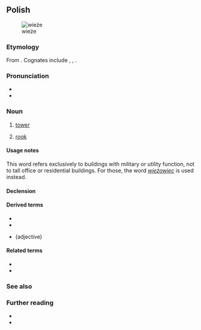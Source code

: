 ==Polish==
[[Image:Turm (Schach).jpg|thumb|wieże]]

===Etymology===
From {{inh|pl|sla-pro|*věža}}. Cognates include {{cog|sl|veža||hallway}}, {{cog|ru|вежа||caravan; tower}}, {{cog|sk|veža||tower}}.

===Pronunciation===
* {{pl-IPA}}
* {{audio|pl|Pl-wieża.ogg|audio}}

===Noun===
{{pl-noun|f|dim=wieżyczka}}

# [[tower]]
# {{lb|pl|chess}} [[rook]]

====Usage notes====
This word refers exclusively to buildings with military or utility function, not to tall office or residential buildings. For those, the word ''[[wieżowiec]]'' is used instead.

====Declension====
{{pl-decl-noun-f}}

====Derived terms====
* {{l|pl|wieża Babel}}
* {{l|pl|wieża z kości słoniowej}}
* {{l|pl|wieżowy}} (adjective)

====Related terms====
* {{l|pl|wieżówka}}
* {{l|pl|wieżowiec}}

===See also===
{{table:chess pieces/pl}}

===Further reading===
* {{R:pl:WSJP}}
* {{R:PWN}}

{{c|pl|Buildings}}